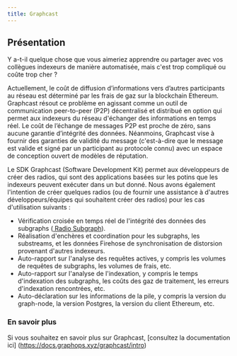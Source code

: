 ```yaml
---
title: Graphcast
---
```


## Présentation

Y a-t-il quelque chose que vous aimeriez apprendre ou partager avec vos collègues indexeurs de manière automatisée, mais c'est trop compliqué ou coûte trop cher ?

Actuellement, le coût de diffusion d’informations vers d’autres participants au réseau est déterminé par les frais de gaz sur la blockchain Ethereum. Graphcast résout ce problème en agissant comme un outil de communication peer-to-peer (P2P) décentralisé et distribué en option qui permet aux indexeurs du réseau d'échanger des informations en temps réel. Le coût de l’échange de messages P2P est proche de zéro, sans aucune garantie d’intégrité des données. Néanmoins, Graphcast vise à fournir des garanties de validité du message (c'est-à-dire que le message est valide et signé par un participant au protocole connu) avec un espace de conception ouvert de modèles de réputation.

Le SDK Graphcast (Software Development Kit) permet aux développeurs de créer des radios, qui sont des applications basées sur les potins que les indexeurs peuvent exécuter dans un but donné. Nous avons également l'intention de créer quelques radios (ou de fournir une assistance à d'autres développeurs/équipes qui souhaitent créer des radios) pour les cas d'utilisation suivants :

- Vérification croisée en temps réel de l'intégrité des données des subgraphs ([ Radio Subgraph](https://docs.graphops.xyz/graphcast/radios/subgraph-radio)).
- Réalisation d'enchères et coordination pour les subgraphs, les substreams, et les données Firehose de synchronisation de distorsion provenant d'autres indexeurs.
- Auto-rapport sur l'analyse des requêtes actives, y compris les volumes de requêtes de subgraphs, les volumes de frais, etc.
- Auto-rapport sur l'analyse de l'indexation, y compris le temps d'indexation des subgraphs, les coûts des gaz de traitement, les erreurs d'indexation rencontrées, etc.
- Auto-déclaration sur les informations de la pile, y compris la version du graph-node, la version Postgres, la version du client Ethereum, etc.

### En savoir plus

Si vous souhaitez en savoir plus sur Graphcast, [consultez la documentation ici] (https://docs.graphops.xyz/graphcast/intro)
